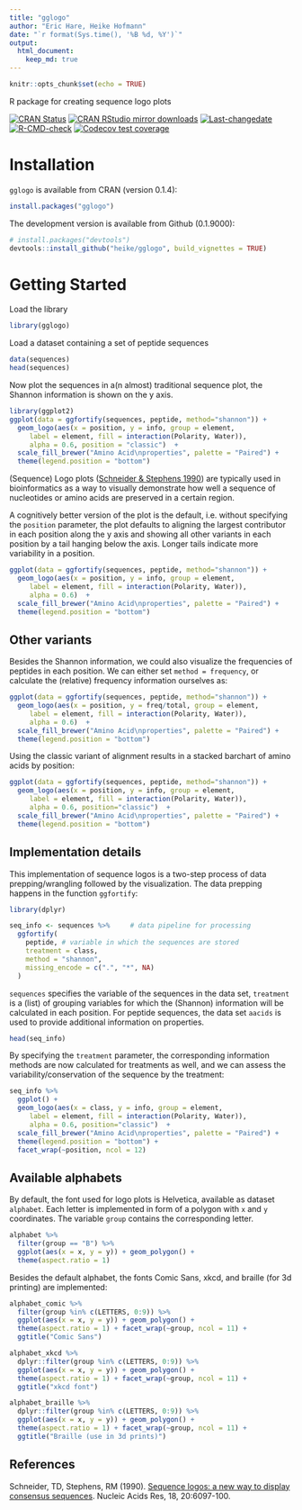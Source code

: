 ```yaml
---
title: "gglogo"
author: "Eric Hare, Heike Hofmann"
date: "`r format(Sys.time(), '%B %d, %Y')`"
output: 
  html_document:
    keep_md: true
---
```


```r
knitr::opts_chunk$set(echo = TRUE)
```

R package for creating sequence logo plots

<!-- badges: start -->
[![CRAN Status](http://www.r-pkg.org/badges/version/gglogo)](https://cran.r-project.org/package=gglogo) [![CRAN RStudio mirror downloads](https://cranlogs.r-pkg.org/badges/last-month/gglogo?color=blue)](https://r-pkg.org/pkg/gglogo)
[![Last-changedate](https://img.shields.io/badge/last%20change-`r gsub('-', '--', Sys.Date())`-yellowgreen.svg)](https://github.com/heike/gglogo/commits/main)
[![R-CMD-check](https://github.com/heike/gglogo/actions/workflows/R-CMD-check.yaml/badge.svg)](https://github.com/heike/gglogo/actions/workflows/R-CMD-check.yaml)
[![Codecov test coverage](https://codecov.io/gh/heike/gglogo/branch/main/graph/badge.svg)](https://app.codecov.io/gh/heike/gglogo?branch=main)
<!-- badges: end -->


# Installation

`gglogo` is available from CRAN (version 0.1.4):
```r
install.packages("gglogo")
```


The development version is available from Github (0.1.9000):

```r
# install.packages("devtools")
devtools::install_github("heike/gglogo", build_vignettes = TRUE)
```

# Getting Started

Load the library

```r
library(gglogo)
```

Load a dataset containing a set of peptide sequences

```r
data(sequences)
head(sequences)
```

Now plot the sequences in a(n almost) traditional sequence plot, the Shannon information is shown on the y axis. 

```r
library(ggplot2)
ggplot(data = ggfortify(sequences, peptide, method="shannon")) +      
  geom_logo(aes(x = position, y = info, group = element, 
     label = element, fill = interaction(Polarity, Water)),
     alpha = 0.6, position = "classic")  +
  scale_fill_brewer("Amino Acid\nproperties", palette = "Paired") +
  theme(legend.position = "bottom") 
```

(Sequence) Logo plots ([Schneider & Stephens 1990](https://academic.oup.com/nar/article-abstract/18/20/6097/1141316)) are typically used in bioinformatics as a way to visually demonstrate how well a sequence of nucleotides or amino acids are preserved in a certain region.

A cognitively better version of the plot is the default, i.e. without specifying the `position` parameter, the plot defaults to aligning the largest contributor in each position along the y axis and showing all other variants in each position by a tail hanging below the axis. Longer tails indicate more variability in a position. 

```r
ggplot(data = ggfortify(sequences, peptide, method="shannon")) +      
  geom_logo(aes(x = position, y = info, group = element, 
     label = element, fill = interaction(Polarity, Water)),
     alpha = 0.6)  +
  scale_fill_brewer("Amino Acid\nproperties", palette = "Paired") +
  theme(legend.position = "bottom") 
```

## Other variants

Besides the Shannon information, we could also visualize the frequencies of peptides in each position. We can either set `method = frequency`, or calculate the (relative) frequency information ourselves as:

```r
ggplot(data = ggfortify(sequences, peptide, method="shannon")) +      
  geom_logo(aes(x = position, y = freq/total, group = element, 
     label = element, fill = interaction(Polarity, Water)),
     alpha = 0.6)  +
  scale_fill_brewer("Amino Acid\nproperties", palette = "Paired") +
  theme(legend.position = "bottom") 
```

Using the classic variant of alignment results in a stacked barchart of amino acids by position:

```r
ggplot(data = ggfortify(sequences, peptide, method="shannon")) +      
  geom_logo(aes(x = position, y = info, group = element, 
     label = element, fill = interaction(Polarity, Water)),
     alpha = 0.6, position="classic")  +
  scale_fill_brewer("Amino Acid\nproperties", palette = "Paired") +
  theme(legend.position = "bottom") 
```


## Implementation details 

This implementation of sequence logos is a two-step process of data prepping/wrangling followed by the visualization. 
The data prepping happens in the function `ggfortify`:

```r
library(dplyr)

seq_info <- sequences %>%     # data pipeline for processing
  ggfortify(
    peptide, # variable in which the sequences are stored
    treatment = class,
    method = "shannon",
    missing_encode = c(".", "*", NA)
  )
```

`sequences` specifies the variable of the sequences in the data set, `treatment` is a (list) of grouping variables for which the (Shannon) information will be calculated in each position. For peptide sequences, the data set `aacids` is used to provide additional information on properties. 


```r
head(seq_info)
```

By specifying the `treatment` parameter, the corresponding information methods are now calculated for treatments as well, and we can assess the variability/conservation of the sequence by the treatment:

```r
seq_info %>%
  ggplot() + 
  geom_logo(aes(x = class, y = info, group = element, 
     label = element, fill = interaction(Polarity, Water)),
     alpha = 0.6, position="classic")  +
  scale_fill_brewer("Amino Acid\nproperties", palette = "Paired") +
  theme(legend.position = "bottom") +
  facet_wrap(~position, ncol = 12)

```


## Available alphabets


By default, the font used for logo plots is Helvetica, available as dataset `alphabet`. Each letter is implemented in form of a polygon with `x` and `y` coordinates. The variable `group` contains the corresponding letter.

```r
alphabet %>%
  filter(group == "B") %>% 
  ggplot(aes(x = x, y = y)) + geom_polygon() + 
  theme(aspect.ratio = 1)
```

Besides the default alphabet, the fonts  Comic Sans, xkcd, and braille (for 3d printing) are implemented:

```r
alphabet_comic %>% 
  filter(group %in% c(LETTERS, 0:9)) %>%
  ggplot(aes(x = x, y = y)) + geom_polygon() + 
  theme(aspect.ratio = 1) + facet_wrap(~group, ncol = 11) + 
  ggtitle("Comic Sans")

alphabet_xkcd %>% 
  dplyr::filter(group %in% c(LETTERS, 0:9)) %>%
  ggplot(aes(x = x, y = y)) + geom_polygon() + 
  theme(aspect.ratio = 1) + facet_wrap(~group, ncol = 11) + 
  ggtitle("xkcd font")

alphabet_braille %>% 
  dplyr::filter(group %in% c(LETTERS, 0:9)) %>%
  ggplot(aes(x = x, y = y)) + geom_polygon() + 
  theme(aspect.ratio = 1) + facet_wrap(~group, ncol = 11) + 
  ggtitle("Braille (use in 3d prints)")

```


## References

Schneider, TD, Stephens, RM (1990). [Sequence logos: a new way to display consensus sequences](https://academic.oup.com/nar/article-abstract/18/20/6097/1141316). Nucleic Acids Res, 18, 20:6097-100.

